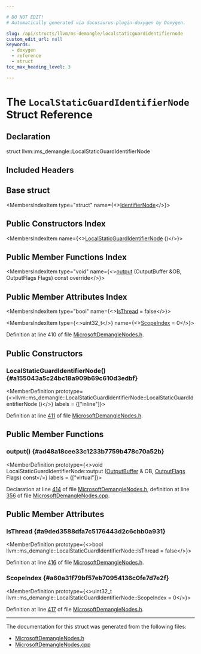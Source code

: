 ```yaml
---

# DO NOT EDIT!
# Automatically generated via docusaurus-plugin-doxygen by Doxygen.

slug: /api/structs/llvm/ms-demangle/localstaticguardidentifiernode
custom_edit_url: null
keywords:
  - doxygen
  - reference
  - struct
toc_max_heading_level: 3

---
```





# The `LocalStaticGuardIdentifierNode` Struct Reference

<DoxygenPage pluginConfig={pluginConfig}>



## Declaration

<CodeBlock>struct llvm::ms_demangle::LocalStaticGuardIdentifierNode</CodeBlock>

## Included Headers

<IncludesList>
<IncludesListItem
  filePath="llvm/Demangle/MicrosoftDemangleNodes.h"
  permalink="/docs/api/files/include/include/llvm/include/llvm/demangle/microsoftdemanglenodes-h"
  isLocal="true" />
</IncludesList>

## Base struct

<MembersIndex>

<MembersIndexItem
  type="struct"
  name={<><a href="/docs/api/structs/llvm/ms-demangle/identifiernode">IdentifierNode</a></>}>
</MembersIndexItem>

</MembersIndex>

## Public Constructors Index

<MembersIndex>

<MembersIndexItem
  name={<><a href="#a155043a5c24bc18a909b69c610d3edbf">LocalStaticGuardIdentifierNode</a> ()</>}>
</MembersIndexItem>

</MembersIndex>

## Public Member Functions Index

<MembersIndex>

<MembersIndexItem
  type="void"
  name={<><a href="#ad48a18cee33c1233b7759b478c70a52b">output</a> (OutputBuffer &amp;OB, OutputFlags Flags) const override</>}>
</MembersIndexItem>

</MembersIndex>

## Public Member Attributes Index

<MembersIndex>

<MembersIndexItem
  type="bool"
  name={<><a href="#a9ded3588dfa7c5176443d2c6cbb0a931">IsThread</a> = false</>}>
</MembersIndexItem>

<MembersIndexItem
  type={<>uint32&#95;t</>}
  name={<><a href="#a60a31f79bf57eb70954136c0fe7d7e2f">ScopeIndex</a> = 0</>}>
</MembersIndexItem>

</MembersIndex>


Definition at line 410 of file <a href="/docs/api/files/include/include/llvm/include/llvm/demangle/microsoftdemanglenodes-h">MicrosoftDemangleNodes.h</a>.

<SectionDefinition>

## Public Constructors

### LocalStaticGuardIdentifierNode() {#a155043a5c24bc18a909b69c610d3edbf}

<MemberDefinition
  prototype={<>llvm::ms&#95;demangle::LocalStaticGuardIdentifierNode::LocalStaticGuardIdentifierNode ()</>}
  labels = {["inline"]}>

Definition at line <a href="/docs/api/files/include/include/llvm/include/llvm/demangle/microsoftdemanglenodes-h/#l00411">411</a> of file <a href="/docs/api/files/include/include/llvm/include/llvm/demangle/microsoftdemanglenodes-h">MicrosoftDemangleNodes.h</a>.
</MemberDefinition>

</SectionDefinition>

<SectionDefinition>

## Public Member Functions

### output() {#ad48a18cee33c1233b7759b478c70a52b}

<MemberDefinition
  prototype={<>void LocalStaticGuardIdentifierNode::output (<a href="/docs/api/classes/outputbuffer">OutputBuffer</a> &amp; OB, <a href="/docs/api/namespaces/llvm/ms-demangle/#a9e06032afffbcfd197a80acc92afce93">OutputFlags</a> Flags) const</>}
  labels = {["virtual"]}>

Declaration at line <a href="/docs/api/files/include/include/llvm/include/llvm/demangle/microsoftdemanglenodes-h/#l00414">414</a> of file <a href="/docs/api/files/include/include/llvm/include/llvm/demangle/microsoftdemanglenodes-h">MicrosoftDemangleNodes.h</a>, definition at line <a href="/docs/api/files/lib/lib/demangle/microsoftdemanglenodes-cpp/#l00356">356</a> of file <a href="/docs/api/files/lib/lib/demangle/microsoftdemanglenodes-cpp">MicrosoftDemangleNodes.cpp</a>.
</MemberDefinition>

</SectionDefinition>

<SectionDefinition>

## Public Member Attributes

### IsThread {#a9ded3588dfa7c5176443d2c6cbb0a931}

<MemberDefinition
  prototype={<>bool llvm::ms&#95;demangle::LocalStaticGuardIdentifierNode::IsThread = false</>}>

Definition at line <a href="/docs/api/files/include/include/llvm/include/llvm/demangle/microsoftdemanglenodes-h/#l00416">416</a> of file <a href="/docs/api/files/include/include/llvm/include/llvm/demangle/microsoftdemanglenodes-h">MicrosoftDemangleNodes.h</a>.
</MemberDefinition>

### ScopeIndex {#a60a31f79bf57eb70954136c0fe7d7e2f}

<MemberDefinition
  prototype={<>uint32&#95;t llvm::ms&#95;demangle::LocalStaticGuardIdentifierNode::ScopeIndex = 0</>}>

Definition at line <a href="/docs/api/files/include/include/llvm/include/llvm/demangle/microsoftdemanglenodes-h/#l00417">417</a> of file <a href="/docs/api/files/include/include/llvm/include/llvm/demangle/microsoftdemanglenodes-h">MicrosoftDemangleNodes.h</a>.
</MemberDefinition>

</SectionDefinition>

<hr/>

The documentation for this struct was generated from the following files:

<ul>
<li><a href="/docs/api/files/include/include/llvm/include/llvm/demangle/microsoftdemanglenodes-h">MicrosoftDemangleNodes.h</a></li>
<li><a href="/docs/api/files/lib/lib/demangle/microsoftdemanglenodes-cpp">MicrosoftDemangleNodes.cpp</a></li>
</ul>

</DoxygenPage>
